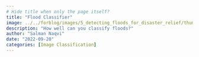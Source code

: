```yaml
---
# Hide title when only the page itself?
title: "Flood Classifier"
image: ../../forblog/images/5_detecting_floods_for_disaster_relief/thumbnail.png
description: "How well can you classify floods?"
author: "Salman Naqvi"
date: "2022-09-20"
categories: [Image Classification]
---
```


[//]: # (TODO: Add if-else so a message appears in the case the app no longer exists.)

:::{.column-screen}
<script type="module"
src="https://gradio.s3-us-west-2.amazonaws.com/3.3.1/gradio.js">
</script>
<gradio-app space="ForBo7/FloodDetector"></gradio-app>
:::
